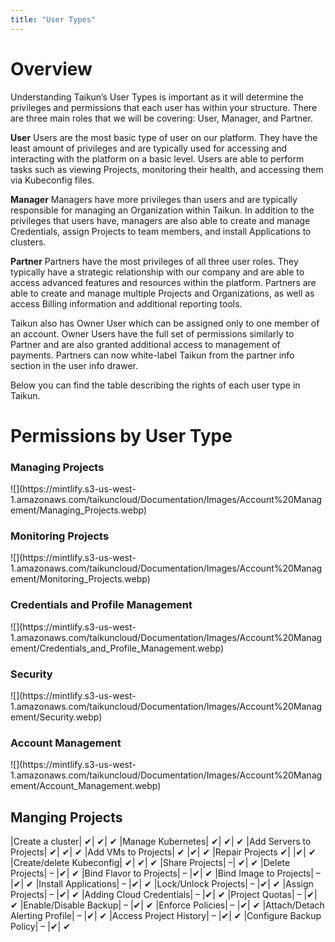 ```yaml
---
title: "User Types"
---
```


# Overview

Understanding Taikun’s User Types is important as it will determine the privileges and permissions that each user has within your structure. There are three main roles that we will be covering: User, Manager, and Partner.

<Icon icon="user" iconType="solid" /> **User**
Users are the most basic type of user on our platform. They have the least amount of privileges and are typically used for accessing and interacting with the platform on a basic level. Users are able to perform tasks such as viewing Projects, monitoring their health, and accessing them via Kubeconfig files.

<Icon icon="user-tie" iconType="solid" /> **Manager**
Managers have more privileges than users and are typically responsible for managing an Organization within Taikun. In addition to the privileges that users have, managers are also able to create and manage Credentials, assign Projects to team members, and install Applications to clusters.

<Icon icon="handshake" iconType="solid" /> **Partner**
Partners have the most privileges of all three user roles. They typically have a strategic relationship with our company and are able to access advanced features and resources within the platform. Partners are able to create and manage multiple Projects and Organizations, as well as access Billing information and additional reporting tools.

<Tip>Taikun also has Owner User which can be assigned only to one member of an account. Owner Users have the full set of permissions similarly to Partner and are also granted additional access to management of payments.</Tip>
<Note>Partners can now white-label Taikun from the partner info section in the user info drawer.</Note>

Below you can find the table describing the rights of each user type in Taikun.

# Permissions by User Type

### Managing Projects

<Frame caption="Managing Projects">
  ![](https://mintlify.s3-us-west-1.amazonaws.com/taikuncloud/Documentation/Images/Account%20Management/Managing_Projects.webp)
</Frame>

### Monitoring Projects

<Frame caption="Monitoring Projects">
  ![](https://mintlify.s3-us-west-1.amazonaws.com/taikuncloud/Documentation/Images/Account%20Management/Monitoring_Projects.webp)
</Frame>

### Credentials and Profile Management

<Frame caption="Credentials and Profile Management">
  ![](https://mintlify.s3-us-west-1.amazonaws.com/taikuncloud/Documentation/Images/Account%20Management/Credentials_and_Profile_Management.webp)
</Frame>

### Security

<Frame caption="Security">
  ![](https://mintlify.s3-us-west-1.amazonaws.com/taikuncloud/Documentation/Images/Account%20Management/Security.webp)
</Frame>

### Account Management

<Frame caption="Account Management">
  ![](https://mintlify.s3-us-west-1.amazonaws.com/taikuncloud/Documentation/Images/Account%20Management/Account_Management.webp)
</Frame>

Manging Projects
-------------------------------------
|Create a cluster| 	✔|	✔|	✔
|Manage Kubernetes|	✔|	✔|	✔
|Add Servers to Projects|	✔|	✔|	✔
|Add VMs to Projects|	✔	|✔|	✔
|Repair Projects	✔|	|✔|	✔
|Create/delete Kubeconfig|	✔|	✔|	✔
|Share Projects| 	–|	✔|	✔
|Delete Projects|	–	|✔|	✔
|Bind Flavor to Projects|	–	|✔|	✔
|Bind Image to Projects|	–	|✔|	✔
|Install Applications| 	–	|✔|	✔
|Lock/Unlock Projects|	–	|✔|	✔
|Assign Projects| 	–	|✔|	✔
|Adding Cloud Credentials|	–	|✔|	✔
|Project Quotas| 	–	|✔|	✔
|Enable/Disable Backup|	–	|✔|	✔
|Enforce Policies|	–	|✔|	✔
|Attach/Detach Alerting Profile|	–	|✔|	✔
|Access Project History|	–	|✔|	✔
|Configure Backup Policy|	–	|✔|	✔